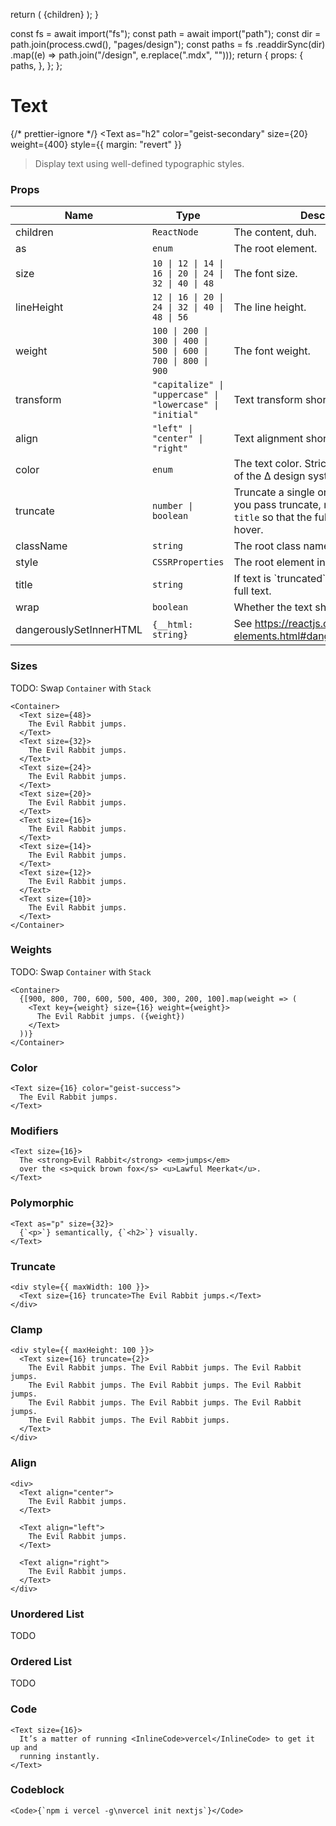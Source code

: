 
  return (
    <DesignLayout paths={paths}>
      <DesignLayoutInner>{children}</DesignLayoutInner>
    </DesignLayout>
  );
}

  const fs = await import("fs");
  const path = await import("path");
  const dir = path.join(process.cwd(), "pages/design");
  const paths = fs
    .readdirSync(dir)
    .map((e) => path.join("/design", e.replace(".mdx", "")));
  return {
    props: {
      paths,
    },
  };
};

# Text

{/* prettier-ignore */}
<Text
  as="h2"
  color="geist-secondary"
  size={20}
  weight={400}
  style={{ margin: "revert" }}
>Display text using well-defined typographic styles.</Text>

### Props

| Name       | Type                                                          | Description                                                        | Default            |
| ---------- | ------------------------------------------------------------- | ------------------------------------------------------------------ | ------------------ |
| children   | `ReactNode`                                                   | The content, duh.                                                  | -                  |
| as         | `enum`                                                        | The root element.                                                  | `p`                |
| size       | `10 \| 12 \| 14 \| 16 \| 20 \| 24 \| 32 \| 40 \| 48`          | The font size.                                                     | `14`               |
| lineHeight | `12 \| 16 \| 20 \| 24 \| 32 \| 40 \| 48 \| 56`                | The line height.                                                   | -                  |
| weight     | `100 \| 200 \| 300 \| 400 \| 500 \| 600 \| 700 \| 800 \| 900` | The font weight.                                                   | -                  |
| transform  | `"capitalize" \| "uppercase" \| "lowercase" \| "initial"`     | Text transform short hand.                                         | -                  |
| align      | `"left" \| "center" \| "right"`                               | Text alignment short hand.                                         | -                  |
| color      | `enum`                                                        | The text color. Strictly limited to colors of the ∆ design system. | `geist-foreground` |
| truncate | `number \| boolean` | Truncate a single or multiple line(s). If you pass truncate, make sure to pass `title` so that the full value is shown on hover. | - |
| className | `string` | The root class name. | - |
| style | `CSSRProperties` | The root element inline stlyes. | - |
| title | `string` | If text is \`truncated\`, this should be the full text. | - |
| wrap | `boolean` | 	Whether the text should wrap lines | `true` |
| dangerouslySetInnerHTML | `{__html: string}` | 	See https://reactjs.org/docs/dom-elements.html#dangerouslysetinnerhtml | - |

<Spacer y={2}/>

### Sizes

TODO: Swap `Container` with `Stack`

```
<Container>
  <Text size={48}>
    The Evil Rabbit jumps.
  </Text>
  <Text size={32}>
    The Evil Rabbit jumps.
  </Text>
  <Text size={24}>
    The Evil Rabbit jumps.
  </Text>
  <Text size={20}>
    The Evil Rabbit jumps.
  </Text>
  <Text size={16}>
    The Evil Rabbit jumps.
  </Text>
  <Text size={14}>
    The Evil Rabbit jumps.
  </Text>
  <Text size={12}>
    The Evil Rabbit jumps.
  </Text>
  <Text size={10}>
    The Evil Rabbit jumps.
  </Text>
</Container>
```

<Spacer y={2}/>

### Weights

TODO: Swap `Container` with `Stack`

```
<Container>
  {[900, 800, 700, 600, 500, 400, 300, 200, 100].map(weight => (
    <Text key={weight} size={16} weight={weight}>
      The Evil Rabbit jumps. ({weight})
    </Text>
  ))}
</Container>
```

<Spacer y={2}/>

### Color

```
<Text size={16} color="geist-success">
  The Evil Rabbit jumps.
</Text>
```

<Spacer y={2}/>

### Modifiers

```
<Text size={16}>
  The <strong>Evil Rabbit</strong> <em>jumps</em>
  over the <s>quick brown fox</s> <u>Lawful Meerkat</u>.
</Text>
```

<Spacer y={2}/>

### Polymorphic

```
<Text as="p" size={32}>
  {`<p>`} semantically, {`<h2>`} visually.
</Text>
```

<Spacer y={2}/>

### Truncate

```
<div style={{ maxWidth: 100 }}>
  <Text size={16} truncate>The Evil Rabbit jumps.</Text>
</div>
```

<Spacer y={2}/>

### Clamp

```
<div style={{ maxHeight: 100 }}>
  <Text size={16} truncate={2}>
    The Evil Rabbit jumps. The Evil Rabbit jumps. The Evil Rabbit jumps.
    The Evil Rabbit jumps. The Evil Rabbit jumps. The Evil Rabbit jumps.
    The Evil Rabbit jumps. The Evil Rabbit jumps. The Evil Rabbit jumps.
    The Evil Rabbit jumps. The Evil Rabbit jumps.
  </Text>
</div>
```

<Spacer y={2}/>

### Align

```
<div>
  <Text align="center">
    The Evil Rabbit jumps.
  </Text>

  <Text align="left">
    The Evil Rabbit jumps.
  </Text>

  <Text align="right">
    The Evil Rabbit jumps.
  </Text>
</div>
```

<Spacer y={2}/>

### Unordered List

TODO

<Spacer y={2}/>

### Ordered List

TODO

<Spacer y={2}/>

### Code

```
<Text size={16}>
  It’s a matter of running <InlineCode>vercel</InlineCode> to get it up and
  running instantly.
</Text>
```

<Spacer y={2}/>

### Codeblock

```
<Code>{`npm i vercel -g\nvercel init nextjs`}</Code>
```

<Spacer y={5}/>
